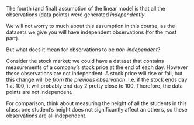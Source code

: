 The fourth (and final) assumption of the linear model is that all the observations (data points) were generated *independently*.

We will not worry to much about this assumption in this course, as the datasets we give you will have independent observations (for the most part).

But what does it mean for observations to be *non-independent*?

Consider the stock market: we could have a dataset that contains measurements of a company's stock price at the end of each day. However these observations are not independent. A stock price will rise or fall, but this change will be *from the previous observation*. I.e. if the stock ends day 1 at 100, it will probably end day 2 pretty close to 100. Therefore, the data points are not independent.

For comparison, think about measuring the height of all the students in this class: one student's height does not significantly affect an other's, so these observations are all independent.


<!--
TODO: 
add quiz 
-->
